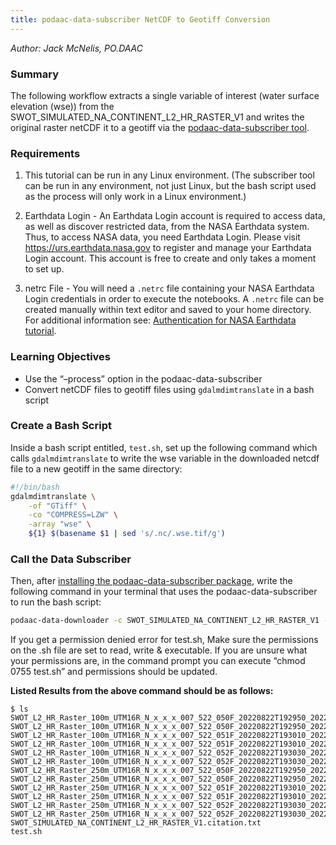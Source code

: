 ```yaml
---
title: podaac-data-subscriber NetCDF to Geotiff Conversion
---
```

*Author: Jack McNelis, PO.DAAC*

### Summary 

The following workflow extracts a single variable of interest (water surface elevation (wse)) from the SWOT_SIMULATED_NA_CONTINENT_L2_HR_RASTER_V1 and writes the original raster netCDF it to a geotiff via the [podaac-data-subscriber tool](https://github.com/podaac/data-subscriber).

### Requirements

1. This tutorial can be run in any Linux environment. (The subscriber tool can be run in any environment, not just Linux, but the bash script used as the process will only work in a Linux environment.)

2. Earthdata Login - An Earthdata Login account is required to access data, as well as discover restricted data, from the NASA Earthdata system. Thus, to access NASA data, you need Earthdata Login. Please visit [https://urs.earthdata.nasa.gov](https://urs.earthdata.nasa.gov) to register and manage your Earthdata Login account. This account is free to create and only takes a moment to set up.

3. netrc File - You will need a `.netrc` file containing your NASA Earthdata Login credentials in order to execute the notebooks. A `.netrc` file can be created manually within text editor and saved to your home directory. For additional information see: [Authentication for NASA Earthdata tutorial](https://nasa-openscapes.github.io/2021-Cloud-Workshop-AGU/tutorials/02_NASA_Earthdata_Authentication.html).

### Learning Objectives

- Use the "--process" option in the podaac-data-subscriber 
- Convert netCDF files to geotiff files using `gdalmdimtranslate` in a bash script

### Create a Bash Script

Inside a bash script entitled, `test.sh`, set up the following command which calls `gdalmdimtranslate` to write the wse variable in the downloaded netcdf file to a new geotiff in the same directory:

``` bash
#!/bin/bash
gdalmdimtranslate \
	-of "GTiff" \
	-co "COMPRESS=LZW" \
	-array "wse" \
	${1} $(basename $1 | sed 's/.nc/.wse.tif/g')
```

### Call the Data Subscriber
Then, after [installing the podaac-data-subscriber package](https://github.com/podaac/data-subscriber#installation), write the following command in your terminal that uses the podaac-data-subscriber to run the bash script:

``` bash
podaac-data-downloader -c SWOT_SIMULATED_NA_CONTINENT_L2_HR_RASTER_V1 -d ~/test_podaac/ -sd 2022-08-22T19:30:00Z -ed 2022-08-22T19:35:00Z --process "${PWD}/test.sh"
```

If you get a permission denied error for test.sh, Make sure the permissions on the .sh file are set to read, write & executable. If you are unsure what your permissions are, in the command prompt you can execute "chmod 0755 test.sh" and permissions should be updated.

**Listed Results from the above command should be as follows:**

```
$ ls
SWOT_L2_HR_Raster_100m_UTM16R_N_x_x_x_007_522_050F_20220822T192950_20220822T193011_Dx0000_01.nc
SWOT_L2_HR_Raster_100m_UTM16R_N_x_x_x_007_522_050F_20220822T192950_20220822T193011_Dx0000_01.wse.tif
SWOT_L2_HR_Raster_100m_UTM16R_N_x_x_x_007_522_051F_20220822T193010_20220822T193031_Dx0000_01.nc
SWOT_L2_HR_Raster_100m_UTM16R_N_x_x_x_007_522_051F_20220822T193010_20220822T193031_Dx0000_01.wse.tif
SWOT_L2_HR_Raster_100m_UTM16R_N_x_x_x_007_522_052F_20220822T193030_20220822T193051_Dx0000_01.nc
SWOT_L2_HR_Raster_100m_UTM16R_N_x_x_x_007_522_052F_20220822T193030_20220822T193051_Dx0000_01.wse.tif
SWOT_L2_HR_Raster_250m_UTM16R_N_x_x_x_007_522_050F_20220822T192950_20220822T193011_Dx0000_01.nc
SWOT_L2_HR_Raster_250m_UTM16R_N_x_x_x_007_522_050F_20220822T192950_20220822T193011_Dx0000_01.wse.tif
SWOT_L2_HR_Raster_250m_UTM16R_N_x_x_x_007_522_051F_20220822T193010_20220822T193031_Dx0000_01.nc
SWOT_L2_HR_Raster_250m_UTM16R_N_x_x_x_007_522_051F_20220822T193010_20220822T193031_Dx0000_01.wse.tif
SWOT_L2_HR_Raster_250m_UTM16R_N_x_x_x_007_522_052F_20220822T193030_20220822T193051_Dx0000_01.nc
SWOT_L2_HR_Raster_250m_UTM16R_N_x_x_x_007_522_052F_20220822T193030_20220822T193051_Dx0000_01.wse.tif
SWOT_SIMULATED_NA_CONTINENT_L2_HR_RASTER_V1.citation.txt
test.sh
```